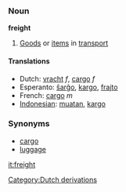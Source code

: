 === Noun ===
'''freight'''

# [[Good]]s or [[item]]s in [[transport]]

==== Translations ====
*Dutch: [[vracht]] ''f'', [[cargo]] ''f''
*Esperanto: [[ŝarĝo]], [[kargo]], [[frajto]]
*French: [[cargo]] ''m''
*[[Indonesian]]: [[muat|muatan]], [[kargo]]

=== Synonyms ===
*[[cargo]]
*[[luggage]]

[[it:freight]]
[[Category:Dutch derivations]]